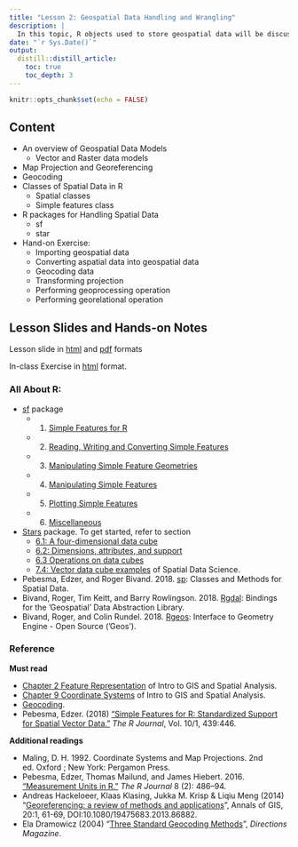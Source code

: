 ```yaml
---
title: "Lesson 2: Geospatial Data Handling and Wrangling"
description: |
  In this topic, R objects used to store geospatial data will be discussed.  The discussion will focus on **simple features** and **sf** package.  Other R packages for storing (i.e. sp), transforming (i.e. rgdal) and processing (i.e. rgeos) geospatial data will be discussed briefly too. 
date: "`r Sys.Date()`"
output:
  distill::distill_article:
    toc: true
    toc_depth: 3
---
```


```r
knitr::opts_chunk$set(echo = FALSE)
```

## Content

- An overview of Geospatial Data Models
    - Vector and Raster data models
- Map Projection and Georeferencing
- Geocoding
- Classes of Spatial Data in R
    - Spatial classes
    - Simple features class
-	R packages for Handling Spatial Data
    - sf 
    - star
- Hand-on Exercise: 
    - Importing geospatial data 
    - Converting aspatial data into geospatial data
    - Geocoding data
    - Transforming projection
    - Performing geoprocessing operation
    - Performing georelational operation

## Lesson Slides and Hands-on Notes 

Lesson slide in [html](lesson/lesson02/lesson02.html) and [pdf](lesson/lesson02/lesson02.pdf) formats

In-class Exercise in [html]() format.


### All About R:
- [sf](https://r-spatial.github.io/sf/) package
    - 1. [Simple Features for R](https://r-spatial.github.io/sf/articles/sf1.html)
    - 2. [Reading, Writing and Converting Simple Features](https://r-spatial.github.io/sf/articles/sf2.html)
    - 3. [Manipulating Simple Feature Geometries](https://r-spatial.github.io/sf/articles/sf3.html)
    - 4. [Manipulating Simple Features](https://r-spatial.github.io/sf/articles/sf4.html)
    - 5. [Plotting Simple Features](https://r-spatial.github.io/sf/articles/sf5.html)
    - 6. [Miscellaneous](https://r-spatial.github.io/sf/articles/sf6.html)
- [Stars](https://r-spatial.github.io/stars/index.html) package.  To get started, refer to section 
    - [6.1: A four-dimensional data cube](https://keen-swartz-3146c4.netlify.app/datacube.html#a-four-dimensional-data-cube)
    - [6.2: Dimensions, attributes, and support](https://keen-swartz-3146c4.netlify.app/datacube.html#dimensions-attributes-and-support)
    - [6.3 Operations on data cubes](https://keen-swartz-3146c4.netlify.app/datacube.html#dcoperations)
    - [7.4: Vector data cube examples](https://keen-swartz-3146c4.netlify.app/sf.html#vector-data-cube-examples) of Spatial Data Science.  
- Pebesma, Edzer, and Roger Bivand. 2018. [sp](https://CRAN.R-project.org/package=sp): Classes and Methods for Spatial Data. 
- Bivand, Roger, Tim Keitt, and Barry Rowlingson. 2018. [Rgdal](https://CRAN.R-project.org/package=rgdal): Bindings for the ’Geospatial’ Data Abstraction Library. 
- Bivand, Roger, and Colin Rundel. 2018. [Rgeos](https://CRAN.R-project.org/package=rgeos): Interface to Geometry Engine - Open Source (’Geos’).


### Reference

**Must read**

- [Chapter 2 Feature Representation](https://mgimond.github.io/Spatial/feature-representation.html) of Intro to GIS and Spatial Analysis. 
- [Chapter 9 Coordinate Systems](https://mgimond.github.io/Spatial/coordinate-systems.html) of Intro to GIS and Spatial Analysis.
- [Geocoding](https://en.wikipedia.org/wiki/Geocoding).
- Pebesma, Edzer. (2018) [“Simple Features for R: Standardized Support for Spatial Vector Data.”](https://journal.r-project.org/archive/2018/RJ-2018-009/RJ-2018-009.pdf) *The R Journal*, Vol. 10/1, 439:446.

**Additional readings**
 
- Maling, D. H. 1992. Coordinate Systems and Map Projections. 2nd ed. Oxford ; New York: Pergamon Press.
- Pebesma, Edzer, Thomas Mailund, and James Hiebert. 2016. [“Measurement Units in R.”](https://cran.r-project.org/web/packages/units/vignettes/measurement_units_in_R.html) *The R Journal* 8 (2): 486–94.
- Andreas Hackeloeer, Klaas Klasing, Jukka M. Krisp & Liqiu Meng (2014) “[Georeferencing: a review of methods and applications](https://www.tandfonline.com/doi/pdf/10.1080/19475683.2013.868826?needAccess=true)”, Annals of GIS, 20:1, 61-69, DOI:10.1080/19475683.2013.86882.
- Ela Dramowicz (2004) “[Three Standard Geocoding Methods](https://web.archive.org/web/20070601210655/http:/www.directionsmag.com/article.php?article_id=670&trv=1)”, *Directions Magazine*.





